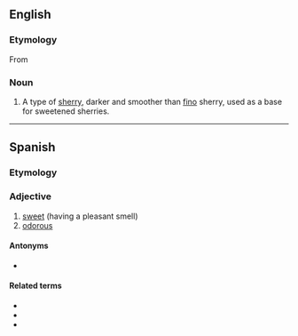 ==English==
{{wikipedia}}

===Etymology===
From {{etyl|es|en}}

===Noun===
{{en-noun}}

# A type of [[sherry]], darker and smoother than [[fino]] sherry, used as a base for sweetened sherries.

----

==Spanish==

===Etymology===
{{suffix|olor|oso|lang=es}}

===Adjective===
{{es-adj|f=olorosa}}

# [[sweet]] (having a pleasant smell)
# [[odorous]]

====Antonyms====
* {{sense|sweet}} {{l|es|hediondo}}

====Related terms====
* {{l|es|olor}}
* {{l|es|oler}}
* {{l|es|olfato}}